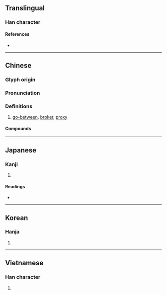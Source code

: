{{also|侩}}
{{character info/new}}
==Translingual==

===Han character===
{{Han char|rn=9|rad=人|as=13|sn=15|four=28266|canj=OOMA|ids=⿰亻會}}

====References====
* {{Han ref|kx=0119.110|dkj=01189|dj=0252.100|hdz=10226.070|uh=5108|ud=20744|bh=BBFB|bd=48123}}

----

==Chinese==
{{zh-forms|s=侩}}

===Glyph origin===
{{Han etym}}

===Pronunciation===
{{zh-pron
|m=kuài
|m-s=
|c=kui2
|c-t=
|g=
|h=pfs=
|j=
|mb=
|md=
|mn=kòe
|mn-t=
|w=
|x=
|mc=y
|oc=y
|ma=
|cat=n
}}

===Definitions===
{{zh-hanzi}}

# [[go-between]], [[broker]], [[proxy]]

====Compounds====
{{zh-der|女儈|市儈|書儈|賈儈}}

----

==Japanese==

===Kanji===
{{ja-kanji|grade=|rs=人13}}

# {{rfdef|ja|sort=人13}}

====Readings====
* {{ja-readings|on=[[かい]] (kai), [[け]] (ke)|kun=[[なかがい]] (nakagai)}}

----

==Korean==

===Hanja===
{{ko-hanja|hangeul=괴|rv=goe|mr=koe}}

# {{rfdef|ko|sort=人13}}

----

==Vietnamese==

===Han character===
{{vi-hantu|cúi|rs=人13}}

# {{rfdef|vi|sort=人13}}